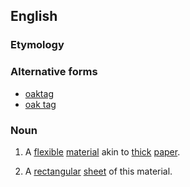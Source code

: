 {{also|oaktag|oak tag}}
==English==

===Etymology===
{{rfe|lang=en}}

===Alternative forms===
* [[oaktag]]
* [[oak tag]]

===Noun===
{{en-noun|~}}

# {{lb|en|uncountable}} A [[flexible]] [[material]] akin to [[thick]] [[paper]].
# {{lb|en|countable}} A [[rectangular]] [[sheet]] of this material.